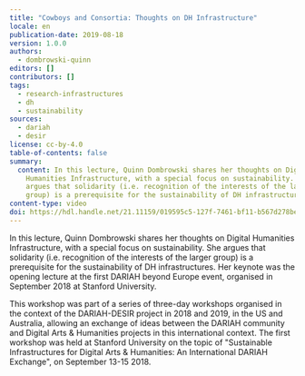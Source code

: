 ```yaml
---
title: "Cowboys and Consortia: Thoughts on DH Infrastructure"
locale: en
publication-date: 2019-08-18
version: 1.0.0
authors:
  - dombrowski-quinn
editors: []
contributors: []
tags:
  - research-infrastructures
  - dh
  - sustainability
sources:
  - dariah
  - desir
license: cc-by-4.0
table-of-contents: false
summary:
  content: In this lecture, Quinn Dombrowski shares her thoughts on Digital
    Humanities Infrastructure, with a special focus on sustainability. She
    argues that solidarity (i.e. recognition of the interests of the larger
    group) is a prerequisite for the sustainability of DH infrastructures.
content-type: video
doi: https://hdl.handle.net/21.11159/019595c5-127f-7461-bf11-b567d278be58
---
```

In this lecture, Quinn Dombrowski shares her thoughts on Digital Humanities Infrastructure, with a special focus on sustainability. She argues that solidarity (i.e. recognition of the interests of the larger group) is a prerequisite for the sustainability of DH infrastructures. Her keynote was the opening lecture at the first DARIAH beyond Europe event, organised in September 2018 at Stanford University.

This workshop was part of a series of three-day workshops organised in the context of the DARIAH-DESIR project in 2018 and 2019, in the US and Australia, allowing an exchange of ideas between the DARIAH community and Digital Arts & Humanities projects in this international context. The first workshop was held at Stanford University on the topic of "Sustainable Infrastructures for Digital Arts & Humanities: An International DARIAH Exchange", on September 13-15 2018.

<VideoCard provider="youtube" id="0vkHutf_UxY" title="Cowboys and Consortia" image="/assets/content/assets/en/resources/hosted/cowboys-and-consortia-thoughts-on-dh-infrastructure/dh-infrastructure.png" subtitle="Thoughts on DH Infrastructure" />

